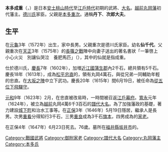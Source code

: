 {{Unreferenced|time=2015-12-28T04:20:43+00:00}} 
{{Infobox officeholder
| name               = 本多成重
| image              = 
| caption            = 

| office            = [[丸岡藩|丸岡藩]]藩主
| term_start        = 1613年
| term_end          = 1646年
| predecessor       = {{small|新設}}
| successor         = {{link-ja|本多重能|本多重能}}

| birth_name         = 	
| birth_date         = 1572年<br>（[[元龜|元龜]]3年）
| birth_place        = 
| death_date         = {{death date and age|1647|7|25|1572}}<br>（[[正保|正保]]4年6月23日）
| death_place        = 
| module             = {{日本武士|child=yes
|時代= [[安土桃山时代|安土桃山時代]]—[[江戶時代|江戶時代]]初期
|幼名= 仙千代
|改名= 
|别名= 丹下、次郎大夫（通稱）
|諡号= 
|神号= 
|戒名= 
|洗禮名= 
|墓所= [[福井縣|福井縣]][[坂井市|坂井市]]{{tsl|ja|丸岡町|丸岡町}}的{{tsl|ja|本光院|本光院}}
|朝廷官位= [[從五位下|從五位下]][[飛驒守|飛驒守]]
|幕府職位= 
|主君= 德川家康→秀忠→松平忠直→德川家光
|藩= [[越前國|越前]][[丸岡藩|丸岡藩]]初代藩主
|氏族= [[本田氏|本多氏]]
|父= [[本多重次|本多重次]]
|母= [[鳥居忠吉|鳥居忠吉]]的女兒
|養父= 
|養母= 
|兄弟= 
|姐妹= 
|正室= {{tsl|ja|土岐定政|土岐定政}}的女兒
|側室= 
|子= '''{{tsl|ja|本多重能|本多重能|重能}}'''、[[本多重看|重看]]、[[本多重良|重良]]、{{tsl|ja|本多重方|本多重方|重方}}
|女= {{tsl|ja|松平直良|松平直良}}正室
|養子= 
|養女= 
 }}
}}

'''本多成重'''（{{jpn|j=本多 成重|kana=ほんだ なりしげ|rm=Honda Narishige}}，{{bd|1572年||1647年|7月25日|}}）是日本[[安土桃山时代|安土桃山時代]]至[[江戶時代|江戶時代]]初期的武將、[[大名_(称谓)|大名]]。[[越前國|越前]][[丸岡藩|丸岡藩]]初代藩主。[[德川氏|德川氏]]家臣。父親是[[本多重次|本多重次]]。通稱'''丹下'''、'''次郎大夫'''。

== 生平 ==
在[[元龜|元龜]]3年（1572年）出生，家中長男。父親重次是德川氏家臣。幼名'''仙千代'''。父親重次在[[天正_(日本)|天正]]3年（1575年）的[[長篠之戰|長篠之戰]]陣中向妻子送出的著名書狀「一筆啓上　小心火災　別讓仙哭泣　養肥馬匹」（{{lang|ja|一筆啓上　火の用心　お仙泣かすな　馬肥やせ}}），其中的仙就是指成重。

仕於德川氏，[[慶長|慶長]]7年（1602年），加増[[近江國|近江國]][[蒲生郡|蒲生郡]]內2千石，總共領有5千石。慶長18年（1613年），成為[[松平忠直|松平忠直]]的{{tsl|ja|御付家老||付家老}}，領有丸岡4萬石，與從兄弟{{tsl|ja|本多富正||本多富正}}一同輔助年輕的忠直。在[[大坂之陣|大坂之陣]]中立下武功。慶長20年（1615年）閏6月19日，被任命為[[從五位下|從五位下]][[飛驒守|飛驒守]]。

[[元和_(後水尾天皇)|元和]]9年（1623年）2月，在忠直被改易時，一時間被召返[[江戶幕府|江戶幕府]]。[[寬永|寬永]]元年（1624年），被立為[[越前國|越前]]丸岡4萬6千3百石的[[譜代大名|譜代大名]]。為了加強藩政的基礎，著力建設[[城下町|城下町]]和治水工事等。在[[正保|正保]]3年（1646年）5月19日隱居，繼承人是長男{{tsl|ja|本多重能||重能}}。次男[[本多重看|重看]]分得知行3千石，三男[[本多重良|重良]]成為3千石[[旗本|旗本]]，四男{{tsl|ja|本多重方||重方}}成為{{tsl|ja|松平忠昌||松平忠昌}}的[[家老|家老]]。

在正保4年（1647年）6月23日死去。76歲。墓所在[[福井縣|福井縣]][[坂井市|坂井市]]{{tsl|ja|丸岡町||丸岡町}}的{{tsl|ja|本光院||本光院}}。

{{丸岡藩主|本多氏|初代|1613年—1646年}}
[[Category:戰國武將|Category:戰國武將]]
[[Category:御附家老|Category:御附家老]]
[[Category:譜代大名|Category:譜代大名]]
[[Category:丸岡藩主|Category:丸岡藩主]]
[[Category:本多氏|Category:本多氏]]